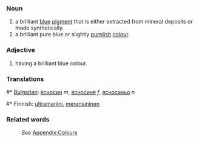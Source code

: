 ===Noun===
#a brilliant [[blue]] [[pigment]] that is either extracted from mineral deposits or made synthetically.
#a brilliant pure blue or slightly [[purple|purplish]] [[color|colour]].
===Adjective===
#having a brilliant blue colour.

===Translations===
#* [[Bulgarian]]: [[ясносин]] ''m'', [[ясносиня]] ''f'', [[ясносиньо]] ''n''
#* Finnish: [[ultramariini]], [[merensininen]]

===Related words===
:''See'' [[Wiktionary_Appendix:Colours|Appendix:Colours]]